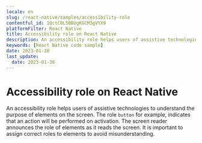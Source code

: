 ```yaml
---
locale: en
slug: /react-native/samples/accessibility-role
contentful_id: 1QctC0L5BBUgKGCM3gVYX9
platformFilter: React Native
title: Accessibility role on React Native
description: An accessibility role helps users of assistive technologies to understand the purpose of elements on the screen.
keywords: [React Native code sample]
date: 2023-01-30
last_update:
  date: 2023-01-30
---
```


# Accessibility role on React Native

An accessibility role helps users of assistive technologies to understand the purpose of elements on the screen. The role `button` for example, indicates that an action will be performed on activation. The screen reader announces the role of elements as it reads the screen. It is important to assign correct roles to elements to avoid misunderstanding.

<CodeSample id="accessibility-role" locale="en" platform="react native"/>

